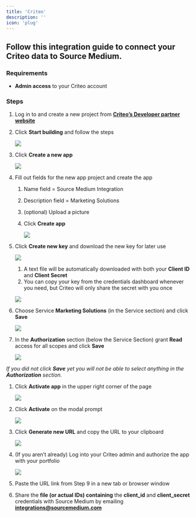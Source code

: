 ```yaml
---
title: 'Criteo'
description: ''
icon: 'plug'
---
```


## Follow this integration guide to connect your Criteo data to Source Medium.

### Requirements

- **Admin access** to your Criteo account

### **Steps**

1. Log in to and create a new project from [**Criteo’s Developer partner website**](https://partners.criteo.com/)
2. Click **Start building** and follow the steps
    
    ![](/images/article-imgs/criteo-integration/Untitled.png)
    
3. Click **Create a new app**
    
    ![](/images/article-imgs/criteo-integration/Untitled1.png)
    
4. Fill out fields for the new app project and create the app 
    1. Name field = Source Medium Integration
    2. Description field = Marketing Solutions
    3. (optional) Upload a picture
    4. Click **Create app**
        
        ![](/images/article-imgs/criteo-integration/Untitled2.png)
        
5. Click **Create new key** and download the new key for later use 
    
    ![](/images/article-imgs/criteo-integration/Untitled3.png)
    
    1. A text file will be automatically downloaded with both your **Client ID** and **Client Secret**
    2. You can copy your key from the credentials dashboard whenever you need, but Criteo will only share the secret with you once 
    
    ![](/images/article-imgs/criteo-integration/Untitled4.png)
    
6. Choose Service **Marketing Solutions** (in the Service section) and click **Save**
    
    ![](/images/article-imgs/criteo-integration/Untitled5.png)
    
7. In the **Authorization** section (below the Service Section) grant **Read** access for all scopes and click **Save**
    
    ![](/images/article-imgs/criteo-integration/Untitled6.png)
    

*If you did not click **Save** yet you will not be able to select anything in the **Authorization** section.*

1. Click **Activate app** in the upper right corner of the page
    
    ![](/images/article-imgs/criteo-integration/Untitled7.png)
    
2. Click **Activate** on the modal prompt
    
    ![](/images/article-imgs/criteo-integration/Untitled8.png)
    
3. Click **Generate new URL** and copy the URL to your clipboard
    
    ![](/images/article-imgs/criteo-integration/Untitled9.png)
    
4. (If you aren’t already) Log into your Criteo admin and authorize the app with your portfolio
    
    ![](/images/article-imgs/criteo-integration/Untitled10.png)
    
5. Paste the URL link from Step 9 in a new tab or browser window 
6. Share the **file (or actual IDs) containing** the **client_id** and **client_secret** credentials with Source Medium by emailing **[integrations@sourcemedium.com](mailto:integrations@sourcemedium.com)**
